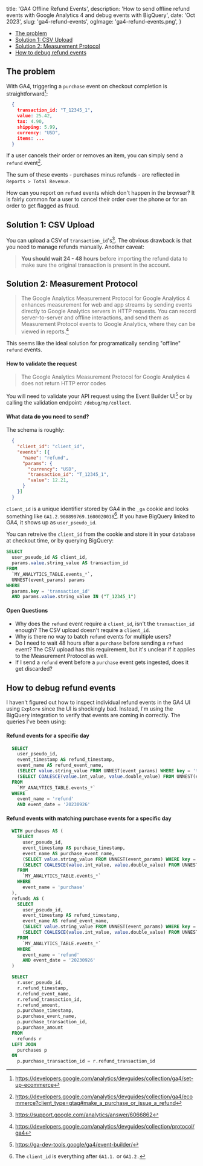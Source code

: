 
  title: 'GA4 Offline Refund Events',
  description: 'How to send offline refund events with Google Analytics 4 and debug events with BigQuery',
  date: 'Oct 2023',
  slug: 'ga4-refund-events',
  ogImage: 'ga4-refund-events.png',
}

<ul className="toc">
  <li><a href="#the-problem">The problem</a></li>
  <li><a href="#solution-1-csv-upload">Solution 1: CSV Upload</a></li>
  <li><a href="#solution-2-measurement-protocol">Solution 2: Measurement Protocol</a></li>
  <li><a href="#how-to-debug-refund-events">How to debug refund events</a></li>
</ul>

## The problem
With GA4, triggering a `purchase` event on checkout completion is straightforward[^1]:

```json
  {
    transaction_id: "T_12345_1",
    value: 25.42,
    tax: 4.90,
    shipping: 5.99,
    currency: "USD",
    items: ...
  }
```

If a user cancels their order or removes an item, you can simply send a `refund` event[^2].

The sum of these events - purchases minus refunds - are reflected in `Reports > Total Revenue`.

How can you report on `refund` events which don't happen in the browser? It is fairly common for a user to cancel their order over the phone or for an order to get flagged as fraud.

## Solution 1: CSV Upload

You can upload a CSV of `transaction_id`'s[^3]. The obvious drawback is that you need to manage refunds manually. Another caveat:

> **You should wait 24 - 48 hours** before importing the refund data to make sure the original transaction is present in the account.

## Solution 2: Measurement Protocol

> The Google Analytics Measurement Protocol for Google Analytics 4 enhances measurement for web and app streams by sending events directly to Google Analytics servers in HTTP requests. You can record server-to-server and offline interactions, and send them as Measurement Protocol events to Google Analytics, where they can be viewed in reports.[^4]

This seems like the ideal solution for programatically sending "offline" `refund` events.

#### How to validate the request

> The Google Analytics Measurement Protocol for Google Analytics 4 does not return HTTP error codes

You will need to validate your API request using the Event Builder UI[^5] or by calling the validation endpoint: `/debug/mp/collect`.

#### What data do you need to send?

The schema is roughly:

```json
  {
    "client_id": "client_id",
    "events": [{
      "name": "refund",
      "params": {
        "currency": "USD",
        "transaction_id": "T_12345_1",
        "value": 12.21,
      }
    }]
  }
```

`client_id` is a unique identifier stored by GA4 in the `_ga` cookie and looks something like `GA1.2.908899769.1600020018`[^6]. If you have BigQuery linked to GA4, it shows up as `user_pseudo_id`.

You can retreive the `client_id` from the cookie and store it in your database at checkout time, or by querying BigQuery:
```sql
SELECT
  user_pseudo_id AS client_id,
  params.value.string_value AS transaction_id
FROM
  `MY_ANALYTICS_TABLE.events_*`,
  UNNEST(event_params) params
WHERE
  params.key = 'transaction_id'
  AND params.value.string_value IN ("T_12345_1")
```

#### Open Questions
- Why does the `refund` event require a `client_id`, isn't the `transaction_id` enough? The CSV upload doesn't require a `client_id`.
- Why is there no way to batch `refund` events for multiple users?
- Do I need to wait 48 hours after a `purchase` before sending a `refund` event? The CSV upload has this requirement, but it's unclear if it applies to the Measurement Protocol as well.
- If I send a `refund` event before a `purchase` event gets ingested, does it get discarded?

## How to debug refund events

I haven't figured out how to inspect individual refund events in the GA4 UI using `Explore` since the UI is shockingly bad. Instead, I'm using the BigQuery integration to verify that events are coming in correctly. The queries I've been using:

#### Refund events for a specific day

```sql
  SELECT
    user_pseudo_id,
    event_timestamp AS refund_timestamp,
    event_name AS refund_event_name,
    (SELECT value.string_value FROM UNNEST(event_params) WHERE key = 'transaction_id') AS refund_transaction_id,
    (SELECT COALESCE(value.int_value, value.double_value) FROM UNNEST(event_params) WHERE key = 'value') AS refund_amount
  FROM
    `MY_ANALYTICS_TABLE.events_*`
  WHERE
    event_name = 'refund'
    AND event_date = '20230926'
```

#### Refund events with matching purchase events for a specific day

```sql
  WITH purchases AS (
    SELECT
      user_pseudo_id,
      event_timestamp AS purchase_timestamp,
      event_name AS purchase_event_name,
      (SELECT value.string_value FROM UNNEST(event_params) WHERE key = 'transaction_id') AS purchase_transaction_id,
      (SELECT COALESCE(value.int_value, value.double_value) FROM UNNEST(event_params) WHERE key = 'value') AS purchase_amount
    FROM
      `MY_ANALYTICS_TABLE.events_*`
    WHERE
      event_name = 'purchase'
  ),
  refunds AS (
    SELECT
      user_pseudo_id,
      event_timestamp AS refund_timestamp,
      event_name AS refund_event_name,
      (SELECT value.string_value FROM UNNEST(event_params) WHERE key = 'transaction_id') AS refund_transaction_id,
      (SELECT COALESCE(value.int_value, value.double_value) FROM UNNEST(event_params) WHERE key = 'value') AS refund_amount
    FROM
      `MY_ANALYTICS_TABLE.events_*`
    WHERE
      event_name = 'refund'
      AND event_date = '20230926'
  )

  SELECT
    r.user_pseudo_id,
    r.refund_timestamp,
    r.refund_event_name,
    r.refund_transaction_id,
    r.refund_amount,
    p.purchase_timestamp,
    p.purchase_event_name,
    p.purchase_transaction_id,
    p.purchase_amount
  FROM
    refunds r
  LEFT JOIN
    purchases p
  ON
    p.purchase_transaction_id = r.refund_transaction_id
```

[^1]: https://developers.google.com/analytics/devguides/collection/ga4/set-up-ecommerce
[^2]: https://developers.google.com/analytics/devguides/collection/ga4/ecommerce?client_type=gtag#make_a_purchase_or_issue_a_refund
[^3]: https://support.google.com/analytics/answer/6066862
[^4]: https://developers.google.com/analytics/devguides/collection/protocol/ga4
[^5]: https://ga-dev-tools.google/ga4/event-builder/
[^6]: The `client_id` is everything after `GA1.1.` or `GA1.2.`

